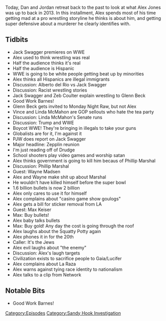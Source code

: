 {{DEFAULTSORT:
    #_EPISODE_0317:February 19-20, 2013
}}{{Episode
    | title             = February 19-20, 2013
    | caption           = [https://knowledgefight.libsyn.com/knowledge-fight-february-19-20-2013 Listen to this episode on Libsyn]
    | episodeNumber     = 317
    | length            = 01:44:26
    | airDate           = July 5, 2019
    | coverageStartDate = February 19, 2013
    | coverageEndDate   = February 20, 2013
    | episodeType       = [[:Category:Sandy Hook Investigation|Sandy Hook Investigation]]
    | appearance        = [[Jack Swagger]], [[Zeb Coulter]], [[Alberto del Rio]], [[Glenn Beck]], [[Vince McMahon]], [[Linda McMahon]], [[Paul Joseph Watson]], [[Phillip Marshal]], [[Wayne Madsen]], [[Max Keiser]]
    | previousEpisode   = [[316: July 1, 2019]]
    | nextEpisode       = [[318: July 5, 2019]]
}}

{{Stub}}

Today, Dan and Jordan retreat back to the past to look at what Alex Jones was up to back in 2013. In this installment, Alex spends most of his time getting mad at a pro wrestling storyline he thinks is about him, and getting super defensive about a murderer he clearly identifies with.

==Tidbits==

*Jack Swagger premieres on WWE
*Alex used to think wrestling was real
*Half the audience thinks it's real
*Half the audience is Hispanic
*WWE is going to be white people getting beat up by minorities
*Alex thinks all Hispanics are illegal immigrants
*Discussion: Alberto del Rio vs Jack Swagger
*Discussion: Racist wrestling stories
*Jack Swagger and Zeb Coulter explain wrestling to Glenn Beck
*Good Work Barnes!
*Glenn Beck gets invited to Monday Night Raw, but not Alex
*Vince and Linda McMahon are GOP sellouts who hate the tea party
*Discussion: Linda McMahon's Senate runs
*Discussion: Trump and WWE
*Boycot WWE! They're bringing in illegals to take your guns
*Globalists are for it, I'm against it
*PJW does report on Jack Swagger
*Major headline: Zepplin reunion
*I'm just reading off of Drudge
*School shooters play video games and worship satan
*Alex thinks government is going to kill him becaus of Phillip Marshal
*Discussion: Phillip Marshal
*Guest: Wayne Madsen
*Alex and Wayne make shit up about Marshal
*He wouldn't have killed himself before the super bowl
*1.6 billion bullets is now 2 billion
*Alex only cares to use it for himself
*Alex complains about "casino game show goulogs"
*Alex gets a bill for sticker removal from LA
*Guest: Max Keiser
*Max: Buy bullets!
*Alex baby talks bullets
*Max: Buy gold! Any day the cost is going through the roof
*Alex laughs about the Squatty Potty again
*Alex phones it in for the 20th
*Caller: It's the Jews
*Alex evil laughs about "the enemy"
*Discussion: Alex's laugh targets
*Civilization exists to sacrifice people to Gaia/Lucifer
*Alex complains about La Raza
*Alex warns against tying race identity to nationalism
*Alex talks to a clip from Network

==Notable Bits==

*Good Work Barnes!

[[Category:Episodes]]
[[Category:Sandy Hook Investigation]]